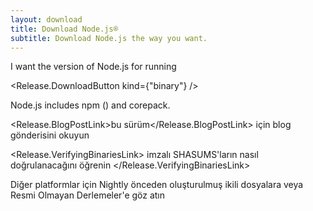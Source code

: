 ```yaml
---
layout: download
title: Download Node.js®
subtitle: Download Node.js the way you want.
---
```


<section>
I want the <Release.VersionDropdown /> version of Node.js for <Release.OperatingSystemDropdown /> running <Release.BitnessDropdown />

<Release.DownloadButton kind={"binary"} />
</section>

<section>
Node.js includes <LinkWithArrow href="https://npmjs.com">npm</LinkWithArrow> (<Release.NpmVersion />) and corepack.

<Release.BlogPostLink>bu sürüm</Release.BlogPostLink> için blog gönderisini okuyun

<Release.VerifyingBinariesLink>
  imzalı SHASUMS'ların nasıl doğrulanacağını öğrenin
</Release.VerifyingBinariesLink>

Diğer platformlar için <LinkWithArrow href="https://nodejs.org/download/nightly/">Nightly</LinkWithArrow> önceden oluşturulmuş ikili dosyalara veya <LinkWithArrow href="https://unofficial-builds.nodejs.org/download/">Resmi Olmayan Derlemeler</LinkWithArrow>'e göz atın

</section>
